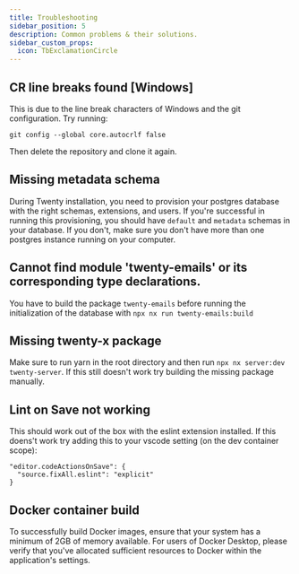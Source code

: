 ```yaml
---
title: Troubleshooting
sidebar_position: 5
description: Common problems & their solutions.
sidebar_custom_props:
  icon: TbExclamationCircle
---
```


## CR line breaks found [Windows]

This is due to the line break characters of Windows and the git configuration. Try running:

```
git config --global core.autocrlf false
```

Then delete the repository and clone it again.

## Missing metadata schema

During Twenty installation, you need to provision your postgres database with the right schemas, extensions, and users.
If you're successful in running this provisioning, you should have `default` and `metadata` schemas in your database.
If you don't, make sure you don't have more than one postgres instance running on your computer.

## Cannot find module 'twenty-emails' or its corresponding type declarations.

You have to build the package `twenty-emails` before running the initialization of the database with `npx nx run twenty-emails:build`

## Missing twenty-x package

Make sure to run yarn in the root directory and then run `npx nx server:dev twenty-server`. If this still doesn't work try building the missing package manually.

## Lint on Save not working

This should work out of the box with the eslint extension installed. If this doens't work try adding this to your vscode setting (on the dev container scope):

```
"editor.codeActionsOnSave": {
  "source.fixAll.eslint": "explicit"
}
```

## Docker container build

To successfully build Docker images, ensure that your system has a minimum of 2GB of memory available. For users of Docker Desktop, please verify that you've allocated sufficient resources to Docker within the application's settings.
